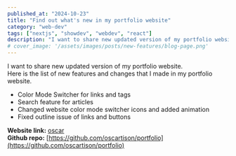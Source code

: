 ```yaml
---
published_at: "2024-10-23"
title: "Find out what's new in my portfolio website"
category: "web-dev"
tags: ["nextjs", "showdev", "webdev", "react"]
description: "I want to share new updated version of my portfolio website. Here is the list of new features and changes I made in my portfolio website."
# cover_image: '/assets/images/posts/new-features/blog-page.png'
---
```


I want to share new updated version of my portfolio website.<br />
Here is the list of new features and changes that I made in my portfolio website.<br />

* Color Mode Switcher for links and tags
* Search feature for articles
* Changed website color mode switcher icons and added animation
* Fixed outline issue of links and buttons

**Website link:** [oscar](https://tison.consulting) <br />
**Github repo:** [https://github.com/oscartison/portfolio](https://github.com/oscartison/portfolio)